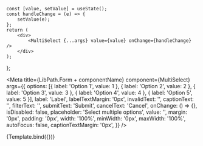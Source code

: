 
    const [value, setValue] = useState();
    const handleChange = (e) => {
        setValue(e);
    };
    return (
        <div>
            <MultiSelect {...args} value={value} onChange={handleChange} />
        </div>
    );
};


<Meta
    title={LibPath.Form + componentName}
    component={MultiSelect}
    args={{
       options: [{ label: 'Option 1', value: 1 }, { label: 'Option 2', value: 2 }, { label: 'Option 3', value: 3 }, { label: 'Option 4', value: 4 }, { label: 'Option 5', value: 5 }],
        label: 'Label',
        labelTextMargin: '0px',
        invalidText: '',
        captionText: '',
        filterText: '',
        submitText: 'Submit',
        cancelText: 'Cancel',
        onChange: () => {},
        isDisabled: false,
        placeholder: 'Select multiple options',
        value: '',
        margin: '0px',
        padding: '0px',
        width: '100%',
        minWidth: '0px',
        maxWidth: '100%',
        autoFocus: false,
        captionTextMargin: '0px',
    }}
/>

<DocsPageHeader
    title={componentName}
    description="This component is used "
    addImportantNote={false}
    variant="stable"
/>

<Canvas withToolbar>
    <Story name="Base" height='300px'>{Template.bind({})}</Story>
</Canvas>

<DocsPageBody addStories={false} />


